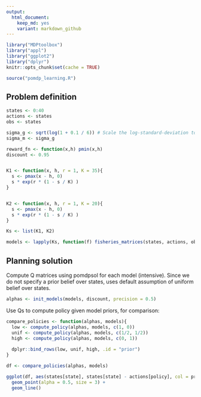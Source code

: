 ```yaml
---
output:
  html_document: 
    keep_md: yes
    variant: markdown_github
---  
```




```r
library("MDPtoolbox")
library("appl")
library("ggplot2")
library("dplyr")
knitr::opts_chunk$set(cache = TRUE)
```

```r
source("pomdp_learning.R")
```


## Problem definition

```r
states <- 0:40
actions <- states
obs <- states

sigma_g <- sqrt(log(1 + 0.1 / 6)) # Scale the log-standard-deviation to result in similar variance to a uniform distribution of width 0.5
sigma_m <- sigma_g

reward_fn <- function(x,h) pmin(x,h)
discount <- 0.95


K1 <- function(x, h, r = 1, K = 35){
  s <- pmax(x - h, 0)
  s * exp(r * (1 - s / K) )
}


K2 <- function(x, h, r = 1, K = 20){
  s <- pmax(x - h, 0)
  s * exp(r * (1 - s / K) )
}

Ks <- list(K1, K2)


```


```r
models <- lapply(Ks, function(f) fisheries_matrices(states, actions, obs, reward_fn, f, sigma_g, sigma_m))
```


## Planning solution

Compute Q matrices using pomdpsol for each model (intensive).  Since we do not specify a prior belief over states, uses default assumption of uniform belief over states.

```r
alphas <- init_models(models, discount, precision = 0.5)
```


Use Qs to compute policy given model priors, for comparison:

```r
compare_policies <- function(alphas, models){
  low <- compute_policy(alphas, models, c(1, 0))
  unif <- compute_policy(alphas, models, c(1/2, 1/2))
  high <- compute_policy(alphas, models, c(0, 1))
  
  dplyr::bind_rows(low, unif, high, .id = "prior")
}

```


```r
df <- compare_policies(alphas, models)

ggplot(df, aes(states[state], states[state] - actions[policy], col = prior, pch = prior)) + 
  geom_point(alpha = 0.5, size = 3) + 
  geom_line()
```

